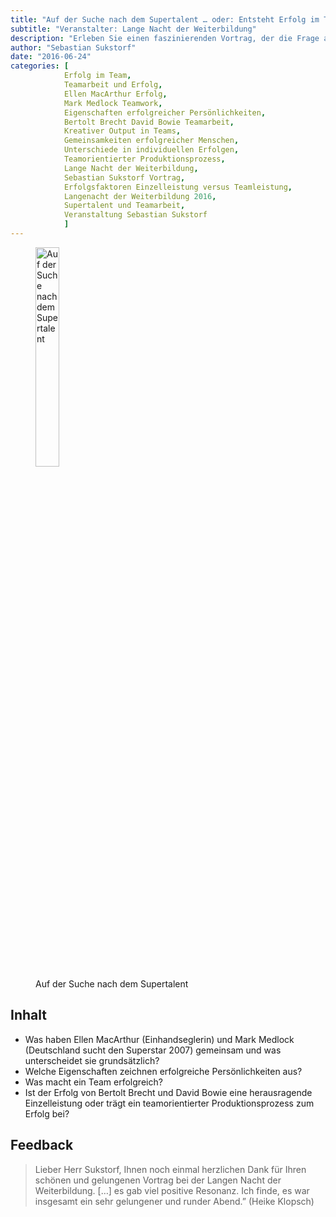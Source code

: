 ```yaml
---
title: "Auf der Suche nach dem Supertalent … oder: Entsteht Erfolg im Team?"
subtitle: "Veranstalter: Lange Nacht der Weiterbildung"
description: "Erleben Sie einen faszinierenden Vortrag, der die Frage aufwirft, ob Erfolg individuell oder im Team entsteht. Sebastian Sukstorf beleuchtet Gemeinsamkeiten und Unterschiede zwischen bekannten Persönlichkeiten wie Ellen MacArthur und Mark Medlock. Er diskutiert die entscheidenden Eigenschaften erfolgreicher Individuen und untersucht, welchen Beitrag Teams zum Erfolg leisten. Mit spannenden Fallbeispielen wie Bertolt Brecht und David Bowie zeigt der Vortrag, wie Teamarbeit kreativen Output fördern kann."
author: "Sebastian Sukstorf"
date: "2016-06-24"
categories: [
            Erfolg im Team,
            Teamarbeit und Erfolg,
            Ellen MacArthur Erfolg,
            Mark Medlock Teamwork,
            Eigenschaften erfolgreicher Persönlichkeiten,
            Bertolt Brecht David Bowie Teamarbeit,
            Kreativer Output in Teams,
            Gemeinsamkeiten erfolgreicher Menschen,
            Unterschiede in individuellen Erfolgen,
            Teamorientierter Produktionsprozess,
            Lange Nacht der Weiterbildung,
            Sebastian Sukstorf Vortrag,
            Erfolgsfaktoren Einzelleistung versus Teamleistung,
            Langenacht der Weiterbildung 2016,
            Supertalent und Teamarbeit,
            Veranstaltung Sebastian Sukstorf
            ]
---
```


![Auf der Suche nach dem Supertalent](supertalent.png){fig-alt="Auf der Suche nach dem Supertalent" fig-align="center" width=30%}

## Inhalt

* Was haben Ellen MacArthur (Einhandseglerin) und Mark Medlock (Deutschland sucht den Superstar 2007) gemeinsam und was unterscheidet sie grundsätzlich? 
* Welche Eigenschaften zeichnen erfolgreiche Persönlichkeiten aus? 
* Was macht ein Team erfolgreich? 
* Ist der Erfolg von Bertolt Brecht und David Bowie eine herausragende Einzelleistung oder trägt ein teamorientierter Produktionsprozess zum Erfolg bei?

## Feedback

> Lieber Herr Sukstorf, Ihnen noch einmal herzlichen Dank für Ihren schönen und gelungenen Vortrag bei der Langen Nacht der Weiterbildung. [...] es gab viel positive Resonanz. Ich finde, es war insgesamt ein sehr gelungener und runder Abend.” (Heike Klopsch)



